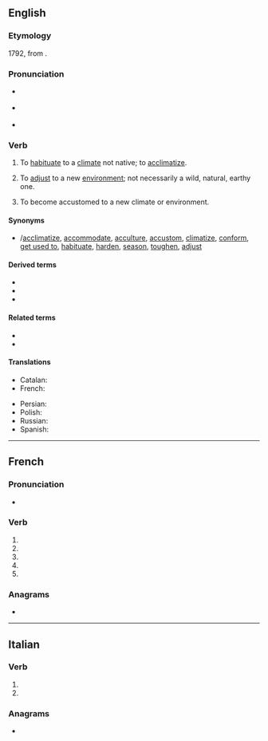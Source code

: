 {{also|acclimaté}}
==English==

===Etymology===
{{root|en|ine-pro|*ḱley-|id=incline}}
1792, from {{bor|en|fr|acclimater}}.

===Pronunciation===
* {{a|UK}} {{IPA|en|/əˈklaɪ.mət/}}
* {{a|US}} {{IPA|en|/ˈæk.lɪ.meɪt/|/əˈklaɪ.mət/}}
* {{audio|en|en-us-acclimate.ogg|Audio (US)}}

===Verb===
{{en-verb}}

# {{lb|en|transitive|chiefly|US}} To [[habituate]] to a [[climate]] not native; to [[acclimatize]].
# {{lb|en|transitive|chiefly|US}} To [[adjust]] to a new [[environment]]; not necessarily a wild, natural, earthy one.
# {{lb|en|intransitive|chiefly|US}} To become accustomed to a new climate or environment.

====Synonyms====
* {{l|en|acclimatise}}/[[acclimatize]], [[accommodate]], [[acculture]], [[accustom]], [[climatize]], [[conform]], [[get used to]], [[habituate]], [[harden]], [[season]], [[toughen]], [[adjust]]

====Derived terms====
* {{l|en|acclimatation}}
* {{l|en|acclimatement}}
* {{l|en|acclimation}}

====Related terms====
* {{l|en|acclimatize}}
* {{l|en|climate}}

====Translations====
{{trans-top|(transitive, mainly US) to habituate to a climate not native; to acclimatize}}
* Catalan: {{t+|ca|aclimatar}}
* French: {{t+|fr|acclimater}}
{{trans-mid}}
* Persian: {{t+|fa|عادت دادن|sc=fa-Arab}}
* Polish: {{t+|pl|aklimatyzować}}
* Russian: {{t+|ru|акклиматизи́ровать}}
* Spanish: {{t+|es|aclimatar}}
{{trans-bottom}}

----

==French==

===Pronunciation===
* {{audio|fr|LL-Q150 (fra)-DenisdeShawi-acclimate.wav|Audio (CAN)}}

===Verb===
{{head|fr|verb form}}

# {{inflection of|fr|acclimater||1|s|pres|indc}}
# {{inflection of|fr|acclimater||3|s|pres|indc}}
# {{inflection of|fr|acclimater||1|s|pres|subj}}
# {{inflection of|fr|acclimater||3|s|pres|subj}}
# {{inflection of|fr|acclimater||2|s|impr}}

===Anagrams===
* {{l|fr|clameçait}}

----

==Italian==

===Verb===
{{head|it|verb form|cat2=past participle forms}}

# {{inflection of|it|acclimare||2|p|pres|indc|;|2|p|impr}}
# {{feminine plural of|it|acclimato}}

===Anagrams===
* {{anagrams|it|a=aacceilmt|malaticce}}